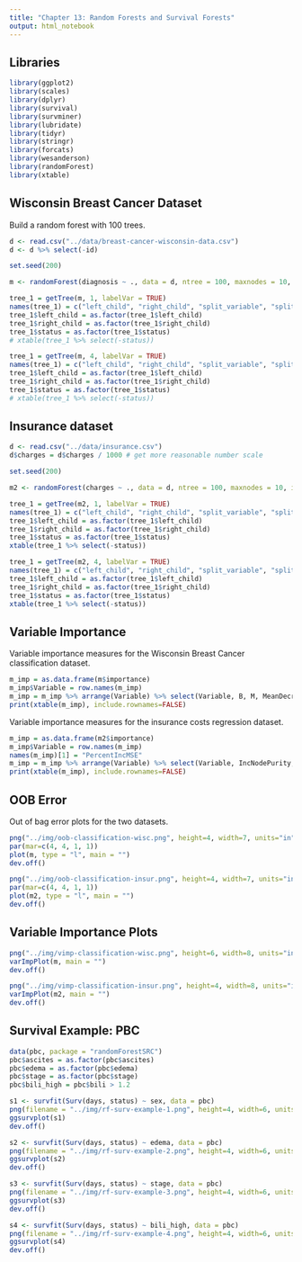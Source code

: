 ```yaml
---
title: "Chapter 13: Random Forests and Survival Forests"
output: html_notebook
---
```


## Libraries

```r
library(ggplot2)
library(scales)
library(dplyr)
library(survival)
library(survminer)
library(lubridate)
library(tidyr)
library(stringr)
library(forcats)
library(wesanderson)
library(randomForest)
library(xtable)
```

## Wisconsin Breast Cancer Dataset

Build a random forest with 100 trees.

```r
d <- read.csv("../data/breast-cancer-wisconsin-data.csv")
d <- d %>% select(-id)

set.seed(200)

m <- randomForest(diagnosis ~ ., data = d, ntree = 100, maxnodes = 10, importance = TRUE)

tree_1 = getTree(m, 1, labelVar = TRUE)
names(tree_1) = c("left_child", "right_child", "split_variable", "split_point", "status", "prediction")
tree_1$left_child = as.factor(tree_1$left_child)
tree_1$right_child = as.factor(tree_1$right_child)
tree_1$status = as.factor(tree_1$status)
# xtable(tree_1 %>% select(-status))

tree_1 = getTree(m, 4, labelVar = TRUE)
names(tree_1) = c("left_child", "right_child", "split_variable", "split_point", "status", "prediction")
tree_1$left_child = as.factor(tree_1$left_child)
tree_1$right_child = as.factor(tree_1$right_child)
tree_1$status = as.factor(tree_1$status)
# xtable(tree_1 %>% select(-status))
```

## Insurance dataset

```r
d <- read.csv("../data/insurance.csv")
d$charges = d$charges / 1000 # get more reasonable number scale

set.seed(200)

m2 <- randomForest(charges ~ ., data = d, ntree = 100, maxnodes = 10, importance = TRUE)

tree_1 = getTree(m2, 1, labelVar = TRUE)
names(tree_1) = c("left_child", "right_child", "split_variable", "split_point", "status", "prediction")
tree_1$left_child = as.factor(tree_1$left_child)
tree_1$right_child = as.factor(tree_1$right_child)
tree_1$status = as.factor(tree_1$status)
xtable(tree_1 %>% select(-status))

tree_1 = getTree(m2, 4, labelVar = TRUE)
names(tree_1) = c("left_child", "right_child", "split_variable", "split_point", "status", "prediction")
tree_1$left_child = as.factor(tree_1$left_child)
tree_1$right_child = as.factor(tree_1$right_child)
tree_1$status = as.factor(tree_1$status)
xtable(tree_1 %>% select(-status))
```

## Variable Importance

Variable importance measures for the Wisconsin Breast Cancer classification dataset.

```r
m_imp = as.data.frame(m$importance)
m_imp$Variable = row.names(m_imp)
m_imp = m_imp %>% arrange(Variable) %>% select(Variable, B, M, MeanDecreaseAccuracy, MeanDecreaseGini)  
print(xtable(m_imp), include.rownames=FALSE)
```

Variable importance measures for the insurance costs regression dataset.

```r
m_imp = as.data.frame(m2$importance)
m_imp$Variable = row.names(m_imp)
names(m_imp)[1] = "PercentIncMSE"
m_imp = m_imp %>% arrange(Variable) %>% select(Variable, IncNodePurity, PercentIncMSE)  
print(xtable(m_imp), include.rownames=FALSE)
```

## OOB Error

Out of bag error plots for the two datasets.

```r
png("../img/oob-classification-wisc.png", height=4, width=7, units="in", res=300)
par(mar=c(4, 4, 1, 1))
plot(m, type = "l", main = "")
dev.off()
```

```r
png("../img/oob-classification-insur.png", height=4, width=7, units="in", res=300)
par(mar=c(4, 4, 1, 1))
plot(m2, type = "l", main = "")
dev.off()
```

## Variable Importance Plots

```r
png("../img/vimp-classification-wisc.png", height=6, width=8, units="in", res=300)
varImpPlot(m, main = "")
dev.off()
```

```r
png("../img/vimp-classification-insur.png", height=4, width=8, units="in", res=300)
varImpPlot(m2, main = "")
dev.off()
```


## Survival Example: PBC

```r
data(pbc, package = "randomForestSRC")
pbc$ascites = as.factor(pbc$ascites)
pbc$edema = as.factor(pbc$edema)
pbc$stage = as.factor(pbc$stage)
pbc$bili_high = pbc$bili > 1.2

s1 <- survfit(Surv(days, status) ~ sex, data = pbc)
png(filename = "../img/rf-surv-example-1.png", height=4, width=6, units="in", res=300)
ggsurvplot(s1)
dev.off()

s2 <- survfit(Surv(days, status) ~ edema, data = pbc)
png(filename = "../img/rf-surv-example-2.png", height=4, width=6, units="in", res=300)
ggsurvplot(s2)
dev.off()

s3 <- survfit(Surv(days, status) ~ stage, data = pbc)
png(filename = "../img/rf-surv-example-3.png", height=4, width=6, units="in", res=300)
ggsurvplot(s3)
dev.off()

s4 <- survfit(Surv(days, status) ~ bili_high, data = pbc)
png(filename = "../img/rf-surv-example-4.png", height=4, width=6, units="in", res=300)
ggsurvplot(s4)
dev.off()
```
